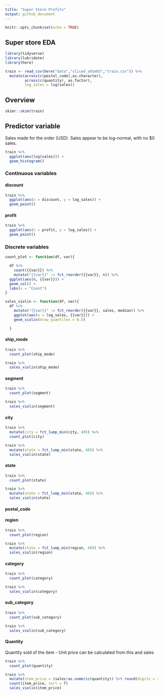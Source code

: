 ```yaml
---
title: "Super Store Profits"
output: github_document
---
```


```r
knitr::opts_chunk$set(echo = TRUE)
```

## Super store EDA

```r
library(tidyverse)
library(lubridate)
library(here)

train <- read_csv(here("data","sliced_s01e03","train.csv")) %>% 
  mutate(across(c(postal_code),as.character),
         across(c(quantity), as.factor),
         log_sales = log(sales))
```
## Overview

```r
skimr::skim(train)

```

## Predictor variable

Sales made for the order (USD). Sales appear to be log-normal, with no $0 sales.

```r
train %>% 
  ggplot(aes(log(sales))) +
  geom_histogram()
```

### Continuous variables

#### discount

```r
train %>% 
  ggplot(aes(x = discount, y = log_sales)) +
  geom_point()
```

#### profit

```r
train %>% 
  ggplot(aes(x = profit, y = log_sales)) +
  geom_point()
```


### Discrete variables

```r
count_plot <- function(df, var){

  df %>%
    count({{var}}) %>%
    mutate("{{var}}" := fct_reorder({{var}}, n)) %>% 
  ggplot(aes(n, {{var}})) +
  geom_col() +
  labs(x = "Count")
}

sales_violin <- function(df, var){
  df %>% 
    mutate("{{var}}" := fct_reorder({{var}}, sales, median)) %>% 
    ggplot(aes(x = log_sales, {{var}})) +
    geom_violin(draw_quantiles = 0.5)

  }

```


#### ship_mode

```r
train %>% 
  count_plot(ship_mode)
```

```r
train %>% 
  sales_violin(ship_mode)
```

#### segment

```r
train %>% 
  count_plot(segment)
```

```r
train %>% 
  sales_violin(segment)
```

#### city

```r
train %>% 
  mutate(city = fct_lump_min(city, 40)) %>% 
  count_plot(city)
```

```r
train %>% 
  mutate(state = fct_lump_min(state, 40)) %>% 
  sales_violin(state)
```

#### state

```r
train %>% 
  count_plot(state)
```

```r
train %>% 
  mutate(state = fct_lump_min(state, 40)) %>% 
  sales_violin(state)
```
#### postal_code
#### region

```r
train %>% 
  count_plot(region)
```

```r
train %>% 
  mutate(state = fct_lump_min(region, 40)) %>% 
  sales_violin(region)
```

#### category

```r
train %>% 
  count_plot(category)
```

```r
train %>% 
  sales_violin(category)
```

#### sub_category

```r
train %>% 
  count_plot(sub_category)
```

```r
train %>% 
  sales_violin(sub_category)
```

#### Quantity

Quantity sold of the item
 - Unit price can be calculated from this and sales

```r
train %>% 
  count_plot(quantity)
```

```r
train %>% 
  mutate(item_price = (sales/as.numeric(quantity)) %>% round(digits = 2) %>% as.character()) %>% 
  count(item_price, sort = T)
  sales_violin(item_price)
```



